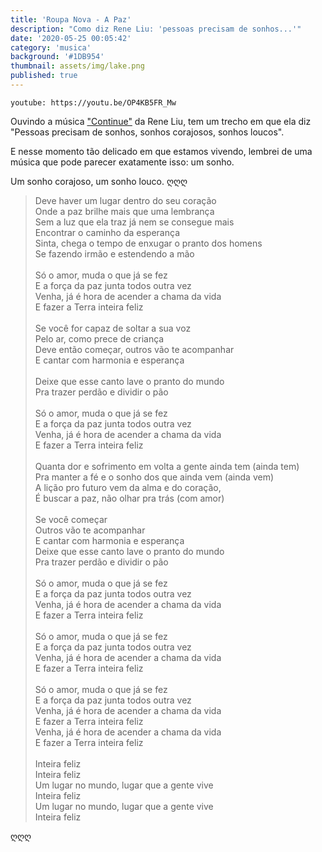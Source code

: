 ```yaml
---
title: 'Roupa Nova - A Paz'
description: "Como diz Rene Liu: 'pessoas precisam de sonhos...'"
date: '2020-05-25 00:05:42'
category: 'musica'
background: '#1DB954'
thumbnail: assets/img/lake.png
published: true
---
```


`youtube: https://youtu.be/OP4KB5FR_Mw`

Ouvindo a música <a href="/rene-liu-letter/">"Continue"</a> da Rene Liu, tem um trecho em que ela diz "Pessoas precisam de sonhos, sonhos corajosos, sonhos loucos".

E nesse momento tão delicado em que estamos vivendo, lembrei de uma música que pode parecer exatamente isso: um sonho. 

Um sonho corajoso, um sonho louco. ღღღ

<blockquote>
Deve haver um lugar dentro do seu coração<br/>
Onde a paz brilhe mais que uma lembrança<br/>
Sem a luz que ela traz já nem se consegue mais<br/>
Encontrar o caminho da esperança<br/>
Sinta, chega o tempo de enxugar o pranto dos homens<br/>
Se fazendo irmão e estendendo a mão<br/><br/>
Só o amor, muda o que já se fez<br/>
E a força da paz junta todos outra vez<br/>
Venha, já é hora de acender a chama da vida<br/>
E fazer a Terra inteira feliz<br/><br/>
Se você for capaz de soltar a sua voz<br/>
Pelo ar, como prece de criança<br/>
Deve então começar, outros vão te acompanhar<br/>
E cantar com harmonia e esperança<br/><br/>
Deixe que esse canto lave o pranto do mundo<br/>
Pra trazer perdão e dividir o pão<br/><br/>
Só o amor, muda o que já se fez<br/>
E a força da paz junta todos outra vez<br/>
Venha, já é hora de acender a chama da vida<br/>
E fazer a Terra inteira feliz<br/><br/>
Quanta dor e sofrimento em volta a gente ainda tem (ainda tem)<br/>
Pra manter a fé e o sonho dos que ainda vem (ainda vem)<br/>
A lição pro futuro vem da alma e do coração,<br/>
É buscar a paz, não olhar pra trás (com amor)<br/><br/>
Se você começar<br/>
Outros vão te acompanhar<br/>
E cantar com harmonia e esperança<br/>
Deixe que esse canto lave o pranto do mundo<br/>
Pra trazer perdão e dividir o pão<br/><br/>
Só o amor, muda o que já se fez<br/>
E a força da paz junta todos outra vez<br/>
Venha, já é hora de acender a chama da vida<br/>
E fazer a Terra inteira feliz<br/><br/>
Só o amor, muda o que já se fez<br/>
E a força da paz junta todos outra vez<br/>
Venha, já é hora de acender a chama da vida<br/>
E fazer a Terra inteira feliz<br/><br/>
Só o amor, muda o que já se fez<br/>
E a força da paz junta todos outra vez<br/>
Venha, já é hora de acender a chama da vida<br/>
E fazer a Terra inteira feliz<br/>
Venha, já é hora de acender a chama da vida<br/>
E fazer a Terra inteira feliz<br/><br/>
Inteira feliz<br/>
Inteira feliz<br/>
Um lugar no mundo, lugar que a gente vive<br/>
Inteira feliz<br/>
Um lugar no mundo, lugar que a gente vive<br/>
Inteira feliz<br/>
</blockquote>

ღღღ